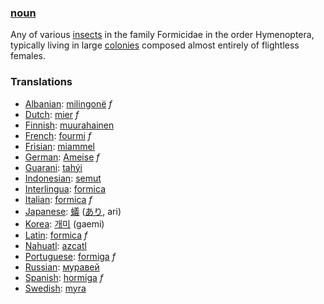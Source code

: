===[[noun]]===
Any of various [[insect]]s in the family Formicidae in the order Hymenoptera, typically living in large [[colony|colonies]] composed almost entirely of flightless females.
===Translations===
*[[Albanian]]: [[milingonë]] ''f''
*[[Dutch]]: [[mier]] ''f''
*[[Finnish]]: [[muurahainen]]
*[[French]]: [[fourmi]] ''f''
*[[Frisian]]: [[miammel]]
*[[German]]: [[Ameise]] ''f''
*[[Guarani]]: [[tahýi]]
*[[Indonesian]]: [[semut]]
*[[Interlingua]]: [[formica]]
*[[Italian]]: [[formica]] ''f''
*[[Japanese]]: [[蟻]] ([[あり]], ari)
*[[Korea]]: [[개미]] (gaemi)
*[[Latin]]: [[formica]] ''f''
*[[Nahuatl]]: [[azcatl]]
*[[Portuguese]]: [[formiga]] ''f''
*[[Russian]]: [[муравей]]
*[[Spanish]]: [[hormiga]] ''f''
*[[Swedish]]: [[myra]]